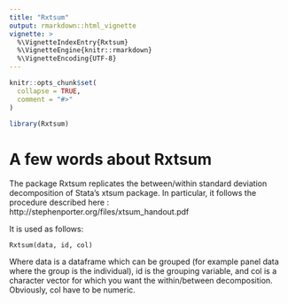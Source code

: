 ```yaml
---
title: "Rxtsum"
output: rmarkdown::html_vignette
vignette: >
  %\VignetteIndexEntry{Rxtsum}
  %\VignetteEngine{knitr::rmarkdown}
  %\VignetteEncoding{UTF-8}
---
```


```r
knitr::opts_chunk$set(
  collapse = TRUE,
  comment = "#>"
)
```

```r
library(Rxtsum)
```

# A few words about Rxtsum

The package Rxtsum replicates the between/within standard deviation decomposition of Stata's xtsum package. In particular, it follows the procedure described here : http://stephenporter.org/files/xtsum_handout.pdf

It is used as follows:
```
Rxtsum(data, id, col)
```
Where data is a dataframe which can be grouped (for example panel data where the group is the individual), id is the grouping variable, and col is a character vector for which you want the within/between decomposition. Obviously, col have to be numeric.


